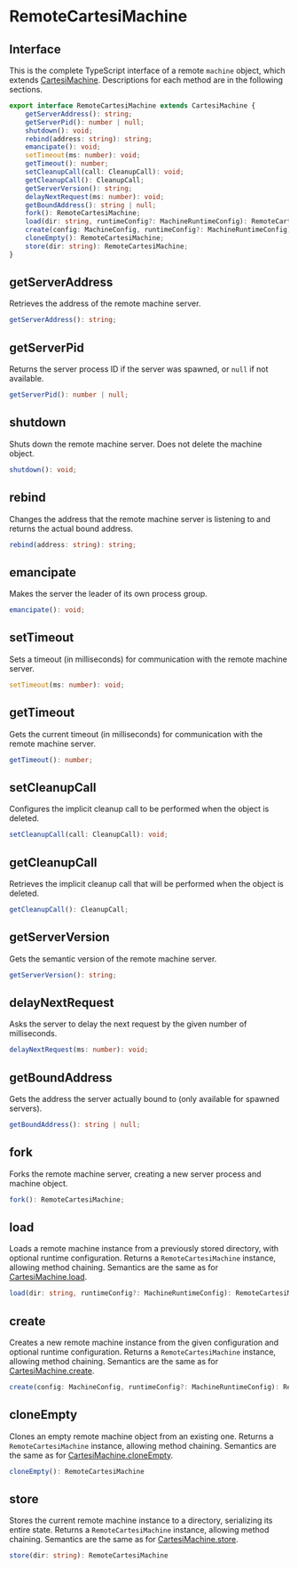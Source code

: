 # RemoteCartesiMachine

## Interface

This is the complete TypeScript interface of a remote `machine` object, which extends [CartesiMachine](/api/cartesi-machine).
Descriptions for each method are in the following sections.

```ts
export interface RemoteCartesiMachine extends CartesiMachine {
    getServerAddress(): string;
    getServerPid(): number | null;
    shutdown(): void;
    rebind(address: string): string;
    emancipate(): void;
    setTimeout(ms: number): void;
    getTimeout(): number;
    setCleanupCall(call: CleanupCall): void;
    getCleanupCall(): CleanupCall;
    getServerVersion(): string;
    delayNextRequest(ms: number): void;
    getBoundAddress(): string | null;
    fork(): RemoteCartesiMachine;
    load(dir: string, runtimeConfig?: MachineRuntimeConfig): RemoteCartesiMachine;
    create(config: MachineConfig, runtimeConfig?: MachineRuntimeConfig): RemoteCartesiMachine;
    cloneEmpty(): RemoteCartesiMachine;
    store(dir: string): RemoteCartesiMachine;
}
```

## getServerAddress

Retrieves the address of the remote machine server.

```ts
getServerAddress(): string;
```

## getServerPid

Returns the server process ID if the server was spawned, or `null` if not available.

```ts
getServerPid(): number | null;
```

## shutdown

Shuts down the remote machine server. Does not delete the machine object.

```ts
shutdown(): void;
```

## rebind

Changes the address that the remote machine server is listening to and returns the actual bound address.

```ts
rebind(address: string): string;
```

## emancipate

Makes the server the leader of its own process group.

```ts
emancipate(): void;
```

## setTimeout

Sets a timeout (in milliseconds) for communication with the remote machine server.

```ts
setTimeout(ms: number): void;
```

## getTimeout

Gets the current timeout (in milliseconds) for communication with the remote machine server.

```ts
getTimeout(): number;
```

## setCleanupCall

Configures the implicit cleanup call to be performed when the object is deleted.

```ts
setCleanupCall(call: CleanupCall): void;
```

## getCleanupCall

Retrieves the implicit cleanup call that will be performed when the object is deleted.

```ts
getCleanupCall(): CleanupCall;
```

## getServerVersion

Gets the semantic version of the remote machine server.

```ts
getServerVersion(): string;
```

## delayNextRequest

Asks the server to delay the next request by the given number of milliseconds.

```ts
delayNextRequest(ms: number): void;
```

## getBoundAddress

Gets the address the server actually bound to (only available for spawned servers).

```ts
getBoundAddress(): string | null;
```

## fork

Forks the remote machine server, creating a new server process and machine object.

```ts
fork(): RemoteCartesiMachine;
```

## load

Loads a remote machine instance from a previously stored directory, with optional runtime configuration. Returns a `RemoteCartesiMachine` instance, allowing method chaining. Semantics are the same as for [CartesiMachine.load](/api/cartesi-machine#load).

```ts
load(dir: string, runtimeConfig?: MachineRuntimeConfig): RemoteCartesiMachine
```

## create

Creates a new remote machine instance from the given configuration and optional runtime configuration. Returns a `RemoteCartesiMachine` instance, allowing method chaining. Semantics are the same as for [CartesiMachine.create](/api/cartesi-machine#create).

```ts
create(config: MachineConfig, runtimeConfig?: MachineRuntimeConfig): RemoteCartesiMachine
```

## cloneEmpty

Clones an empty remote machine object from an existing one. Returns a `RemoteCartesiMachine` instance, allowing method chaining. Semantics are the same as for [CartesiMachine.cloneEmpty](/api/cartesi-machine#cloneempty).

```ts
cloneEmpty(): RemoteCartesiMachine
```

## store

Stores the current remote machine instance to a directory, serializing its entire state. Returns a `RemoteCartesiMachine` instance, allowing method chaining. Semantics are the same as for [CartesiMachine.store](/api/cartesi-machine#store).

```ts
store(dir: string): RemoteCartesiMachine
```
